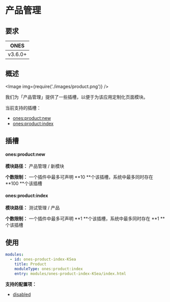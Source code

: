 # 产品管理


## 要求

| **ONES** |
| :------: |
| v3.6.0+  |

## 概述

<Image img={require('./images/product.png')} />

我们为「产品管理」提供了一些插槽，以便于为该应用定制化页面模块。

当前支持的插槽：

- [ones:product:new](#onesproductnew)
- [ones:product:index](#onesproductindex)

## 插槽

#### ones:product:new

**模块路径：** 产品管理 / 新模块

**个数限制：** 一个插件中最多可声明 **10 **个该插槽，系统中最多同时存在 **100 **个该插槽

#### ones:product:index

**模块路径：** 测试管理 / 产品

**个数限制：** 一个插件中最多可声明 **1 **个该插槽，系统中最多同时存在 **1 **个该插槽

## 使用

```yaml
modules:
  - id: ones-product-index-KSea
    title: Product
    moduleType: ones:product:index
    entry: modules/ones-product-index-KSea/index.html
```

**支持的配置项：**

- [disabled](../../../../reference/config/plugin.md#disabled)
